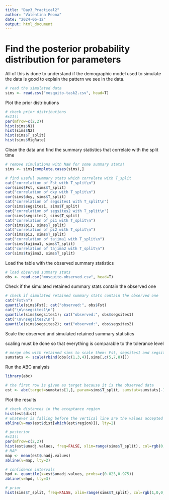 ```yaml
---
title: "Day3_Practical2"
author: "Valentina Peona"
date: "2024-06-12"
output: html_document
---
```


# Find the posterior probability distribution for parameters

All of this is done to understand if the demographic model used to simulate the data is good to explain the pattern we see in the data.

```r
# read the simulated data
sims <- read.csv("mosquito-task2.csv", head=T)
```

Plot the prior distributions

```r
# check prior distributions
#x11()
par(mfrow=c(2,2))
hist(sims$N1)
hist(sims$N2)
hist(sims$T_split)
hist(sims$MigRate)
```
Clean the data and find the summary statistics that correlate with the split time

```r
# remove simulations with NaN for some summary stats!
sims <- sims[complete.cases(sims),]

# find useful summary stats which correlate with T_split
cat("correlation of Fst with T_split\n")
cor(sims$Fst, sims$T_split)
cat("correlation of dxy with T_split\n")
cor(sims$dxy, sims$T_split)
cat("correlation of segsites1 with T_split\n")
cor(sims$segsites1, sims$T_split)
cat("correlation of segsites2 with T_split\n")
cor(sims$segsites2, sims$T_split)
cat("correlation of pi1 with T_split\n")
cor(sims$pi1, sims$T_split)
cat("correlation of pi2 with T_split\n")
cor(sims$pi2, sims$T_split)
cat("correlation of tajima1 with T_split\n")
cor(sims$tajima1, sims$T_split)
cat("correlation of tajima2 with T_split\n")
cor(sims$tajima2, sims$T_split)
```
Load the table with the observed summary statistics

```r
# load observed summary stats
obs <- read.csv("mosquito-observed.csv", head=T)
```

Check if the simulated retained summary stats contain the observed one

```r
# check if simulated retained summary stats contain the observed one
cat("Fst\n")
quantile(sims$Fst); cat("observed:", obs$Fst)
cat("\n\nsegsites1\n")
quantile(sims$segsites1); cat("observed:", obs$segsites1)
cat("\n\nsegsites2\n")
quantile(sims$segsites2); cat("observed:", obs$segsites2)
```

Scale the observed and simulated retained summary statistics

scaling must be done so that everything is comparable to the tolerance level
```r
# merge obs with retained sims to scale them: Fst, segsites1 and segsites2
sumstats <- scale(rbind(obs[c(1,3,4)],sims[,c(5,7,8)]))
```

Run the ABC analysis

```r
library(abc)

# the first row is given as target because it is the observed data
est <- abc(target=sumstats[1,], param=sims$T_split, sumstat=sumstats[-1,], tol=0.05, method="rejection")
```

Plot the results

```r
# check distances in the acceptance region
hist(est$dist)
# whatever is falling before the vertical line are the values accepted
abline(v=max(est$dist[which(est$region)]), lty=2)

# posterior
#x11()
par(mfrow=c(2,2))
hist(est$unadj.values, freq=FALSE, xlim=range(sims$T_split), col=rgb(0,0,1,1/4), main="Posterior probability", xlab="Split time")
# MAP
map <- mean(est$unadj.values)
abline(v=map, lty=2)

# confidence intervals
hpd <- quantile(x=est$unadj.values, probs=c(0.025,0.975))
abline(v=hpd, lty=3)

# prior
hist(sims$T_split, freq=FALSE, xlim=range(sims$T_split), col=rgb(1,0,0,1/4))
```